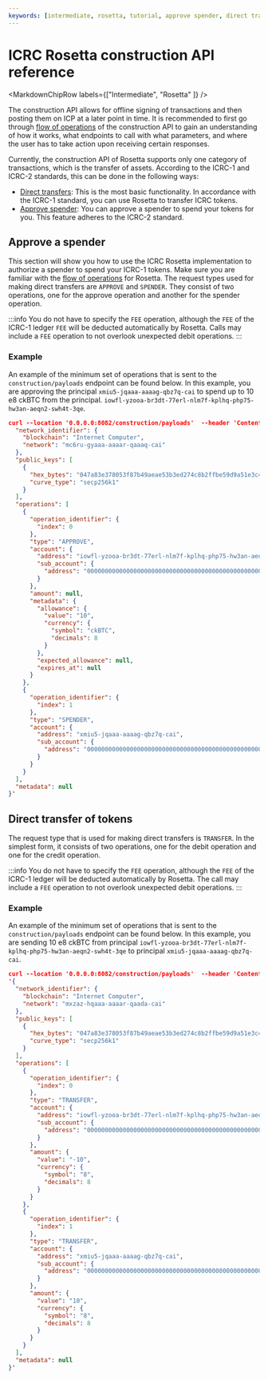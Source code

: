 ```yaml
---
keywords: [intermediate, rosetta, tutorial, approve spender, direct transfer, transfer tokens, spender, icrc, icrc-1, icrc-2, icrc1, icrc2]
---
```



# ICRC Rosetta construction API reference

<MarkdownChipRow labels={["Intermediate", "Rosetta" ]} />

The construction API allows for offline signing of transactions and then posting them on ICP at a later point in time. It is recommended to first go through [flow of operations](/docs/current/defi/rosetta/icp_rosetta/construction_api/operations-flow) of the construction API to gain an understanding of how it works, what endpoints to call with what parameters, and where the user has to take action upon receiving certain responses.

Currently, the construction API of Rosetta supports only one category of transactions, which is the transfer of assets. According to the ICRC-1 and ICRC-2 standards, this can be done in the following ways:
- [Direct transfers](#direct-transfer-of-tokens): This is the most basic functionality. In accordance with the ICRC-1 standard, you can use Rosetta to transfer ICRC tokens.
- [Approve spender](#approve-a-spender): You can approve a spender to spend your tokens for you. This feature adheres to the ICRC-2 standard.

## Approve a spender

This section will show you how to use the ICRC Rosetta implementation to authorize a spender to spend your ICRC-1 tokens. Make sure you are familiar with the [flow of operations](/docs/current/defi/rosetta/icp_rosetta/construction_api/operations-flow) for Rosetta.
The request types used for making direct transfers are `APPROVE` and `SPENDER`. They consist of two operations, one for the approve operation and another for the spender operation.

:::info
You do not have to specify the `FEE` operation, although the `FEE` of the ICRC-1 ledger `FEE` will be deducted automatically by Rosetta.
Calls may include a `FEE` operation to not overlook unexpected debit operations.
:::

### Example

An example of the minimum set of operations that is sent to the `construction/payloads` endpoint can be found below.
In this example, you are approving the principal `xmiu5-jqaaa-aaaag-qbz7q-cai` to spend up to 10 e8 ckBTC from the principal.
`iowfl-yzooa-br3dt-77erl-nlm7f-kplhq-php75-hw3an-aeqn2-swh4t-3qe`.

```json
curl --location '0.0.0.0:8082/construction/payloads'  --header 'Content-Type: application/json' --data '{
  "network_identifier": {
    "blockchain": "Internet Computer",
    "network": "mc6ru-gyaaa-aaaar-qaaaq-cai"
  },
  "public_keys": [
    {
      "hex_bytes": "047a83e378053f87b49aeae53b3ed274c8b2ffbe59d9a51e3c4d850ca8ac1684f7131b778317c0db04de661c7d08321d60c0507868af41fe3150d21b3c6c757367",
      "curve_type": "secp256k1"
    }
  ],
  "operations": [
    {
      "operation_identifier": {
        "index": 0
      },
      "type": "APPROVE",
      "account": {
        "address": "iowfl-yzooa-br3dt-77erl-nlm7f-kplhq-php75-hw3an-aeqn2-swh4t-3qe",
        "sub_account": {
          "address": "0000000000000000000000000000000000000000000000000000000000000000"
        }
      },
      "amount": null,
      "metadata": {
        "allowance": {
          "value": "10",
          "currency": {
            "symbol": "ckBTC",
            "decimals": 8
          }
        },
        "expected_allowance": null,
        "expires_at": null
      }
    },
    {
      "operation_identifier": {
        "index": 1
      },
      "type": "SPENDER",
      "account": {
        "address": "xmiu5-jqaaa-aaaag-qbz7q-cai",
        "sub_account": {
          "address": "0000000000000000000000000000000000000000000000000000000000000000"
        }
      }
    }
  ],
  "metadata": null
}'

```

## Direct transfer of tokens

The request type that is used for making direct transfers is `TRANSFER`. In the simplest form, it consists of two operations, one for the debit operation and one for the credit operation.

:::info
You do not have to specify the `FEE` operation, although the `FEE` of the ICRC-1 ledger will be deducted automatically by Rosetta.
The call may include a `FEE` operation to not overlook unexpected debit operations.
:::

### Example

An example of the minimum set of operations that is sent to the `construction/payloads` endpoint can be found below.
In this example, you are sending 10 e8 ckBTC from principal `iowfl-yzooa-br3dt-77erl-nlm7f-kplhq-php75-hw3an-aeqn2-swh4t-3qe` to principal `xmiu5-jqaaa-aaaag-qbz7q-cai`.

```json
curl --location '0.0.0.0:8082/construction/payloads'  --header 'Content-Type: application/json' --data
'{
  "network_identifier": {
    "blockchain": "Internet Computer",
    "network": "mxzaz-hqaaa-aaaar-qaada-cai"
  },
  "public_keys": [
    {
      "hex_bytes": "047a83e378053f87b49aeae53b3ed274c8b2ffbe59d9a51e3c4d850ca8ac1684f7131b778317c0db04de661c7d08321d60c0507868af41fe3150d21b3c6c757367",
      "curve_type": "secp256k1"
    }
  ],
  "operations": [
    {
      "operation_identifier": {
        "index": 0
      },
      "type": "TRANSFER",
      "account": {
        "address": "iowfl-yzooa-br3dt-77erl-nlm7f-kplhq-php75-hw3an-aeqn2-swh4t-3qe",
        "sub_account": {
          "address": "0000000000000000000000000000000000000000000000000000000000000000"
        }
      },
      "amount": {
        "value": "-10",
        "currency": {
          "symbol": "8",
          "decimals": 8
        }
      }
    },
    {
      "operation_identifier": {
        "index": 1
      },
      "type": "TRANSFER",
      "account": {
        "address": "xmiu5-jqaaa-aaaag-qbz7q-cai",
        "sub_account": {
          "address": "0000000000000000000000000000000000000000000000000000000000000000"
        }
      },
      "amount": {
        "value": "10",
        "currency": {
          "symbol": "8",
          "decimals": 8
        }
      }
    }
  ],
  "metadata": null
}'

```